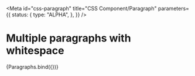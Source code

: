 <!-- @license CC0-1.0 -->


<Meta
  id="css-paragraph"
  title="CSS Component/Paragraph"
  parameters={{
    status: {
      type: "ALPHA",
    },
  }}
/>

# Multiple paragraphs with whitespace

<Canvas>
  <Story
    name="Multiple"
    args={{
      textContent:
        "Lorem ipsum dolor sit amet, consectetur adipiscing elit, sed do eiusmod tempor incididunt ut labore et dolore magna aliqua. Ut enim ad minim veniam, quis nostrud exercitation ullamco laboris nisi ut aliquip ex ea commodo consequat. Duis aute irure dolor in reprehenderit in voluptate velit esse cillum dolore eu fugiat nulla pariatur. Excepteur sint occaecat cupidatat non proident, sunt in culpa qui officia deserunt mollit anim id est laborum.",
    }}
  >
    {Paragraphs.bind({})}
  </Story>
</Canvas>
